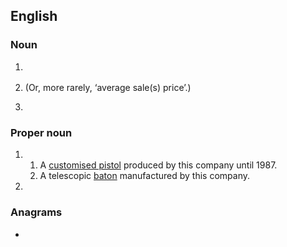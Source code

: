 {{also|asp|Asp}}
==English==

===Noun===
{{en-noun}}

# {{lb|en|computing}} {{initialism of|w:application service provider}}
# {{lb|en|finance}} {{initialism of|w:average selling price}} (Or, more rarely, ‘average sale(s) price’.)
# {{lb|en|military}} {{initialism of|w:ammunition dump|ammunition supply point}}

===Proper noun===
{{en-proper noun}}

# {{acronym of|w:ASP, Inc.|Armament Systems and Procedures|dot=, a US manufacturer of batons, restraints, and other products targeted at police and security.}}
## A [[w:ASP (handgun)|customised pistol]] produced by this company until 1987.
## A telescopic [[baton]] manufactured by this company.
# {{initialism of|w:Active Server Pages}}

===Anagrams===
* {{anagrams|en|APS|PAS|PAs|PSA|Pas|Psa.|SAP|Spa|pas|s.ap.|sap|spa}}